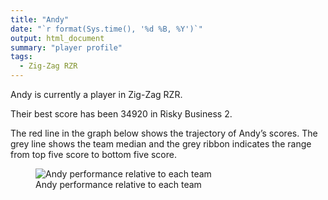 ```yaml
---
title: "Andy"
date: "`r format(Sys.time(), '%d %B, %Y')`"
output: html_document
summary: "player profile"
tags:
  - Zig-Zag RZR
---
```


Andy is currently a player in Zig-Zag RZR.

Their best score has been 34920 in Risky Business 2.

The red line in the graph below shows the trajectory of Andy's scores. The grey line shows the team median and the grey ribbon indicates the range from top five score to bottom five score.

![Andy performance relative to each team](Andy.jpg)
